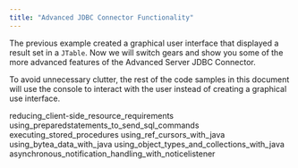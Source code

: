 ```yaml
---
title: "Advanced JDBC Connector Functionality"
---
```


<div id="advanced_jdbc_connector_functionality" class="registered_link"></div>

The previous example created a graphical user interface that displayed a result set in a `JTable`. Now we will switch gears and show you some of the more advanced features of the Advanced Server JDBC Connector.

To avoid unnecessary clutter, the rest of the code samples in this document will use the console to interact with the user instead of creating a graphical use interface.

<div class="toctree" data-maxdepth="4">

reducing_client-side_resource_requirements using_preparedstatements_to_send_sql_commands executing_stored_procedures using_ref_cursors_with_java using_bytea_data_with_java using_object_types_and_collections_with_java asynchronous_notification_handling_with_noticelistener

</div>
